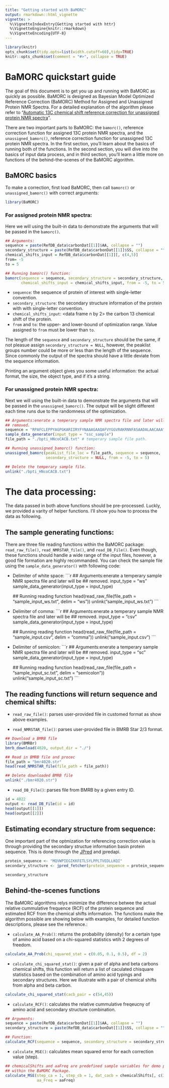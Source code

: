 ```yaml
---
title: "Getting started with BaMORC"
output: rmarkdown::html_vignette
vignette: >
  %\VignetteIndexEntry{Getting started with httr}
  %\VignetteEngine{knitr::rmarkdown}
  %\VignetteEncoding{UTF-8}
---
```


```r
library(knitr)
opts_chunk$set(tidy.opts=list(width.cutoff=60),tidy=TRUE)
knitr::opts_chunk$set(comment = "#>", collapse = TRUE)
```

# BaMORC quickstart guide

The goal of this document is to get you up and running with BaMORC as quickly as possible. BaMORC is designed as Bayesian Model Optimized Reference Correction (BaMORC) Method for Assigned and Unassigned Protein NMR Spectra. For a detailed explanation of the algorithm please refer to "[Automatic 13C chemical shift reference correction for unassigned protein NMR spectra](https://doi.org/10.1007/s10858-018-0202-5)".

There are two important parts to BaMORC: the `bamorc()`, reference correction function for assigned 13C protein  NMR spectra, and the `unassigned_bamorc()`, reference correction function for unassigned 13C protein NMR spectra. In the first section, you'll learn about the basics of running both of the functions. In the second section, you will dive into the basics of input data process, and in third section, you'll learn a little more on functions of the behind-the-scenes of the BaMORC algorithm.

## BaMORC basics

To make a correction, first load BaMORC, then call `bamorc()` or `unassigned_bamorc()` with correct arguments:

```r
library(BaMORC)
```

### For assigned protein NMR spectra:

Here we will using the built-in data to demonstrate the arguments that will be passed in the `bamorc()`.

```r
## Arguments:
sequence = paste(RefDB_data$carbonDat[[1]]$AA, collapse = "")
secondary_structure = paste(RefDB_data$carbonDat[[1]]$SS, collapse = "")
chemical_shifts_input = RefDB_data$carbonDat[[1]][, c(4,5)]
from= -5
to = 5

## Running bamorc() function:
bamorc(sequence = sequence, secondary_structure = secondary_structure, 
       chemical_shifts_input = chemical_shifts_input, from = -5, to = 5)
```

* `sequence`: <string> the sequence of protein of interest with single-letter convention.
* `secondary_structure`: <string> the secondary structure information of the protein with with single-letter convention.
* `chemical_shifts_input`: <data frame n by 2> the carbon 13 chemical shift of the protein.
* `from` and `to`: <numeric> the upper- and lower-bound of optimization range. Value assigned to `from` must be lower than `to`.

The length of the `sequence` and `secondary_structure` should be the same, if not pleasue assign `secondary_structure = NULL`, however, the peaklist groups number could be more or less than the length of the sequence. Since commonly the output of the spectra should have a little deviate from the sequence information.

Printing an argument object gives you some useful information: the actual format, the size, the object type, and if it's a string. 

### For unassigned protein NMR spectra:

Next we will using the built-in data to demonstrate the arguments that will be passed in the `unassigned_bamorc()`. The output will be slight different each time runs due to the randomness of the optimization.

```r
## Arguments:enerate a temperary sample NMR spectra file and later will be 
## removed.
sequence = "RPAFCLEPPYAGPGKARIIRYFYNAAAGAAQAFVYGGVRAKRNNFASAADALAACAAA"
sample_data_generator(input_type = "ssc_sample")
file_path = "./bpti_HNcoCACB.txt" # temperary sample file path.

## Running unassigned_bamorc() function:
unassigned_bamorc(peakList_file_loc = file_path, sequence = sequence, 
                  secondary_structure = NULL, from = -5, to = 5)

## Delete the temperary sample file.
unlink("./bpti_HNcoCACB.txt")
```


# The data processing:

The data passed in both above functions should be pre-processed. Luckly, we provided a varity of helper functions. I'll show you how to process the data as following.

## The sample generating functions:

There are three file reading functions within the BaMORC package: `read_raw_file()`, `read_NMRSTAR_file()`, and `read_DB_File()`. Even though, these functions should handle a wide range of the input files, however, a good file formation are highly recommanded. You can check the sample file using the `sample_data_generator()` with following code:

* Delimiter of white space:
    ```r
    ## Arguments:enerate a temperary sample NMR spectra file and later will be 
    ## removed.
    input_type = "ws" 
    sample_data_generator(input_type = input_type)
    
    ## Running reading function
    head(read_raw_file(file_path = "sample_input_ws.txt", delim = "ws"))
    unlink("sample_input_ws.txt")
    ```

* Delimiter of comma:
    ```r
    ## Arguments:enerate a temperary sample NMR spectra file and later will be 
    ## removed.
    input_type = "csv" 
    sample_data_generator(input_type = input_type)
    
    ## Running reading function
    head(read_raw_file(file_path = "sample_input.csv", delim = "comma"))
    unlink("sample_input.csv")
    ```
    
* Delimiter of semicolon:
    ```r
    ## Arguments:enerate a temperary sample NMR spectra file and later will be 
    ## removed.
    input_type = "sc" 
    sample_data_generator(input_type = input_type)
    
    ## Running reading function
    head(read_raw_file(file_path = "sample_input_sc.txt", delim = "semicolon"))
    unlink("sample_input_sc.txt")
    ```

## The reading functions will return sequence and chemical shifts:
* `read_raw_file()`: parses user-provided file in customed format as show above examples. 

* `read_NMRSTAR_file()`: parses user-provided file in BMRB Star 2/3 format.
```r
## Download a BMRB file
library(BMRBr)
bmrb_download(4020, output_dir = "./")

## Read in BMRB file and procec
file_path = "bmr4020.str"
head(read_NMRSTAR_file(file_path = file_path))

## Delete downloaded BMRB file
unlink("./bmr4020.str")
```

* `read_DB_File()`: parses file from BMRB by a given entry ID.
```r
id = 4022
output <- read_DB_File(id = id)
head(output[[1]])
head(output[[2]])
```

## Estimating econdary structure from sequence:

One important part of the optmization for referencing correction value is through providing the secondary structue information basin protein sequence. This is done through the [JPred](http://www.compbio.dundee.ac.uk/jpred/index.html) and jpredapi.

```r
protein_sequence <- "MQVWPIEGIKKFETLSYLPPLTVEDLLKQI"
secondary_structure <- jpred_fetcher(protein_sequence = protein_sequence)

secondary_structure
```

## Behind-the-scenes functions

The BaMORC algorithms relys minimize the difference betwee the actual relative cummulative frequence (RCF) of the protein sequence and estimated RCF from the chemical shifts information. The functions make the algorithm possible are showing below with examples, for detailed function descriptions, please see the reference.:

* `calculate_AA_Prob()`: returns the probability (density) for a certain type of amino acid based on a chi-squared statistics wtih 2 degrees of freedom.

```r
calculate_AA_Prob(chi_squared_stat = c(0.05, 0.1, 0.5), df = 2)
```


* `calculate_chi_squared_stat()`: given a pair of alpha and beta carbons chemical shifts, this function will return a list of caculated chisquare statistics based on the combination of amino acid typings and secondary structures. Here we illustrate with a pair of chemical shifts from alpha and beta carbon.
```r
calculate_chi_squared_stat(cacb_pair = c(54,45))
```


* `calculate_RCF()`: calculates the relative cummulative freqeucny of amino acid and secondary structure combination.
```r
## Arguments:
sequence = paste(RefDB_data$carbonDat[[1]]$AA, collapse = "")
secondary_structure = paste(RefDB_data$carbonDat[[1]]$SS, collapse = "")

## Function:
calculate_RCF(sequence = sequence, secondary_structure = secondary_structure)
```

* `calculate_MSE()`: calculates mean squared error for each correction value (step).
```r
## chemicalShifts and aaFreq are predefined sample variables for demo purpose 
## within the BaMORC Package.
calculate_MSE(step_ca = 1, step_cb = 1, dat_cacb = chemicalShifts[, c(3,4)], 
              aa_Freq = aaFreq)
```
